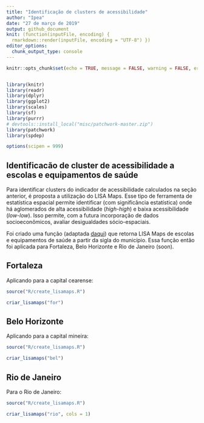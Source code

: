 ```yaml
---
title: "Identificação de clusters de acessibilidade"
author: "Ipea"
date: "27 de março de 2019"
output: github_document
knit: (function(inputFile, encoding) {
  rmarkdown::render(inputFile, encoding = "UTF-8") })
editor_options: 
  chunk_output_type: console
---
```


```r
knitr::opts_chunk$set(echo = TRUE, message = FALSE, warning = FALSE, error = FALSE, eval = TRUE)


library(knitr)
library(readr)
library(dplyr)
library(ggplot2)
library(scales)
library(sf)
library(purrr)
# devtools::install_local("misc/patchwork-master.zip")
library(patchwork)
library(spdep)

options(scipen = 999)

```

## Identificacão de cluster de acessibilidade a escolas e equipamentos de saúde

Para identificar clusters do indicador de acessibilidade calculados na seção anterior, é proposta a utilização do LISA Maps. Esse tipo de ferramenta de estatística espacial permite identificar (com significância estatística) onde há aglomerados de alta acessibilidade (_high-high_) e baixa acessibilidade (_low-low_). Isso permite, com a futura incorporação de dados socioeconômicos, avaliar desigualdades sócio-espaciais.

Foi criado uma função (adaptada [daqui](https://stackoverflow.com/questions/37664728/create-a-map-of-spatial-clusters-lisa-in-r)) que retorna LISA Maps de escolas e equipamentos de saúde a partir da sigla do município. Essa função então foi aplicada para Fortaleza, Belo Horizonte e Rio de Janeiro (soon).

## Fortaleza

Aplicando para a capital cearense:

```r

source("R/create_lisamaps.R")

criar_lisamaps("for")

```

## Belo Horizonte

Aplicando para a capital mineira:

```r

source("R/create_lisamaps.R")

criar_lisamaps("bel")

```

## Rio de Janeiro

Para o Rio de Janeiro:

```r

source("R/create_lisamaps.R")

criar_lisamaps("rio", cols = 1)

```






